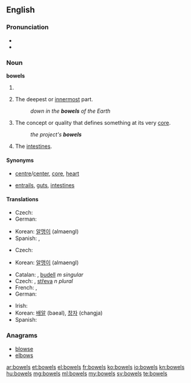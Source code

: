 ==English==

===Pronunciation===
* {{audio|en-us-bowels.ogg|Audio (US)}}
* {{rhymes|aʊəlz}}

===Noun===
'''bowels'''

# {{plural of|bowel}}
# {{context|plural only|lang=en}} The deepest or [[innermost]] part.
#: ''down in the '''bowels''' of the Earth''
# {{context|plural only|lang=en}} The concept or quality that defines something at its very [[core]].
#: ''the project's '''bowels'''''
# {{context|plural only|lang=en}} The [[intestines]].

====Synonyms====
* {{sense|deepest or innermost part}} [[centre]]/[[center]], [[core]], [[heart]]
* {{sense|intestines}} [[entrails]], [[gut]]s, [[intestine]]s

====Translations====
{{trans-top|deepest or innermost part}}
* Czech: {{t+|cs|nitro|f}}
* German: {{t+|de|Tiefen|f}}
{{trans-mid}}
* Korean: [[알맹이]] (almaengI)
* Spanish: {{t+|es|profundidades|f-p}}, {{t|es|entrañas|p}}
{{trans-bottom}}

{{trans-top|concept or quality that defines something at its very core}}
* Czech: {{t+|cs|jádro|n}}
{{trans-mid}}
* Korean: [[알맹이]] (almaengI)
{{trans-bottom}}

{{trans-top|intestines}}
* Catalan: {{t|ca|intestins|m-p}}, [[budell]] ''m singular''
* Czech: {{t|cs|střevo|n}}, [[střeva]] ''n plural''
* French: {{t|fr|entrailles|f-p}}, {{t|fr|boyaux|m-p}}
* German: {{t+|de|Gedärme|f}}
{{trans-mid}}
* Irish: {{t|ga|inní|m-p}}
* Korean: [[배알]] (baeal), [[창자]] (changja)
* Spanish: {{t|es|intestinos|m}}
{{trans-bottom}}

===Anagrams===
* [[blowse#English|blowse]]
* [[elbows#English|elbows]]

[[ar:bowels]]
[[et:bowels]]
[[el:bowels]]
[[fr:bowels]]
[[ko:bowels]]
[[io:bowels]]
[[kn:bowels]]
[[hu:bowels]]
[[mg:bowels]]
[[ml:bowels]]
[[my:bowels]]
[[sv:bowels]]
[[te:bowels]]